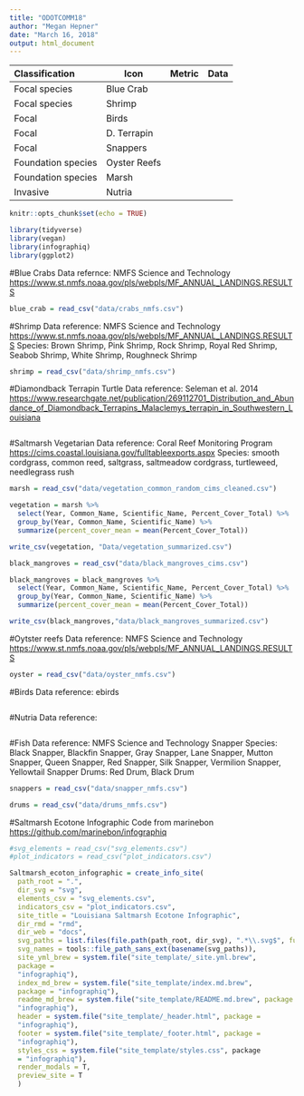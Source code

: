 ```yaml
---
title: "ODOTCOMM18"
author: "Megan Hepner"
date: "March 16, 2018"
output: html_document
---
```


| Classification     | Icon         | Metric | Data |
|:-------------------|--------------|--------|------|
| Focal species      | Blue Crab    | 
| Focal species      | Shrimp       |
| Focal              | Birds        |
| Focal              | D. Terrapin  | 
| Focal              | Snappers     |
| Foundation species | Oyster Reefs |
| Foundation species | Marsh        | 
| Invasive           | Nutria       |

```r
knitr::opts_chunk$set(echo = TRUE)

library(tidyverse)
library(vegan)
library(infographiq)
library(ggplot2)

```

#Blue Crabs 
Data refernce: NMFS Science and Technology <https://www.st.nmfs.noaa.gov/pls/webpls/MF_ANNUAL_LANDINGS.RESULTS> 
```r
blue_crab = read_csv("data/crabs_nmfs.csv") 
```

#Shrimp 
Data reference: NMFS Science and Technology <https://www.st.nmfs.noaa.gov/pls/webpls/MF_ANNUAL_LANDINGS.RESULTS>
Species: Brown Shrimp, Pink Shrimp, Rock Shrimp, Royal Red Shrimp, Seabob Shrimp, White Shrimp, Roughneck Shrimp

```r
shrimp = read_csv("data/shrimp_nmfs.csv") 
```

#Diamondback Terrapin Turtle 
Data reference: Seleman et al. 2014 <https://www.researchgate.net/publication/269112701_Distribution_and_Abundance_of_Diamondback_Terrapins_Malaclemys_terrapin_in_Southwestern_Louisiana> 
```r

```

#Saltmarsh Vegetarian 
Data reference: Coral Reef Monitoring Program  <https://cims.coastal.louisiana.gov/fulltableexports.aspx> 
Species: smooth cordgrass, common reed, saltgrass, saltmeadow cordgrass, turtleweed, needlegrass rush
```r

marsh = read_csv("data/vegetation_common_random_cims_cleaned.csv")

vegetation = marsh %>%
  select(Year, Common_Name, Scientific_Name, Percent_Cover_Total) %>%
  group_by(Year, Common_Name, Scientific_Name) %>%
  summarize(percent_cover_mean = mean(Percent_Cover_Total))

write_csv(vegetation, "Data/vegetation_summarized.csv")

black_mangroves = read_csv("data/black_mangroves_cims.csv")

black_mangroves = black_mangroves %>%
  select(Year, Common_Name, Scientific_Name, Percent_Cover_Total) %>%
  group_by(Year, Common_Name, Scientific_Name) %>%
  summarize(percent_cover_mean = mean(Percent_Cover_Total))

write_csv(black_mangroves,"data/black_mangroves_summarized.csv")

```

#Oytster reefs 
Data reference: NMFS Science and Technology <https://www.st.nmfs.noaa.gov/pls/webpls/MF_ANNUAL_LANDINGS.RESULTS>
```r
oyster = read_csv("data/oyster_nmfs.csv")
```

#Birds
Data reference: ebirds 
```r

```

#Nutria 
Data reference:
```Nutria

```

#Fish
Data reference: NMFS Science and Technology
Snapper Species: Black Snapper, Blackfin Snapper, Gray Snapper, Lane Snapper, Mutton Snapper, Queen Snapper, Red Snapper, Silk Snapper, Vermilion Snapper, Yellowtail Snapper
Drums: Red Drum, Black Drum 
```r
snappers = read_csv("data/snapper_nmfs.csv")

drums = read_csv("data/drums_nmfs.csv")
```

#Saltmarsh Ecotone Infographic 
Code from marinebon <https://github.com/marinebon/infographiq> 
```r

#svg_elements = read_csv("svg_elements.csv")
#plot_indicators = read_csv("plot_indicators.csv")

Saltmarsh_ecoton_infographic = create_info_site(
  path_root = ".",
  dir_svg = "svg",
  elements_csv = "svg_elements.csv",
  indicators_csv = "plot_indicators.csv",
  site_title = "Louisiana Saltmarsh Ecotone Infographic",
  dir_rmd = "rmd",
  dir_web = "docs",
  svg_paths = list.files(file.path(path_root, dir_svg), ".*\\.svg$", full.names = T),
  svg_names = tools::file_path_sans_ext(basename(svg_paths)),
  site_yml_brew = system.file("site_template/_site.yml.brew",
  package =
  "infographiq"),
  index_md_brew = system.file("site_template/index.md.brew",
  package = "infographiq"),
  readme_md_brew = system.file("site_template/README.md.brew", package =
  "infographiq"),
  header = system.file("site_template/_header.html", package =
  "infographiq"),
  footer = system.file("site_template/_footer.html", package =
  "infographiq"),
  styles_css = system.file("site_template/styles.css", package
  = "infographiq"),
  render_modals = T,
  preview_site = T
  )

```
